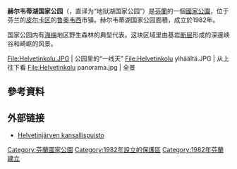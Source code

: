 {{Geobox|国家公园
<!-- *** Name section *** -->
| name                        = 赫尔韦蒂湖国家公园
| native_name                 = Helvetinjärven kansallispuisto
| other_name                  = 
| other_name1                 = 
<!-- *** Category *** -->
| category_local              = [[List_of_national_parks_of_Finland|National Park of Finland]]
| category_iucn               = II
<!-- *** Image *** -->
| image                       = Helvetinkolu.jpg
| image_size                  = 
| image_caption               = 赫尔韦蒂湖
<!-- *** Country etc. *** -->
| country                     = 芬兰
| country_flag                = 1
| region                      = 皮尔卡区
| region_type                 = [[芬兰行政区|行政区]]
| location                    = [[鲁奥韦西|鲁奥韦西]]
| lat_d              = 62     
| lat_m              = 02
| lat_s              = 
| lat_NS             = N
| long_d             = 23     
| long_m             = 51
| long_s             = 
| long_EW            = E
| elevation          =  
<!-- *** Nature *** -->
<!-- *** Geography *** -->
| area                        = 49.8
| area1                       =
| area1_type                  =   
<!-- *** People *** -->
| established_type            = 建立年份
| established                 = 1982年
| established1_type           = 
| established1                = 
| management_body             = {{tsl|en|Metsähallitus|森林管理局 (芬兰)|森林管理局}}
| visitation                  = 22400
| visitation_date = 2016年<ref name="访客2016"/>
<!-- *** Map section *** -->
| map = Finland location map.svg
| map_locator = Finland
| map_size = 180
| map_caption = 在芬蘭的位置
<!-- *** Website *** -->
| website     = {{URL|http://www.nationalparks.fi/en/helvetinjarvinp|nationalparks.fi}}
}}
'''赫尔韦蒂湖国家公园'''（{{lang-fi|Helvetinjärven kansallispuisto}}，直译为“地狱湖国家公园”）是[[芬蘭|芬蘭]]的一個[[國家公園|國家公園]]，位于芬兰的[[皮尔卡区|皮尔卡区]]的[[鲁奥韦西|鲁奥韦西]]市镇。赫尔韦蒂湖国家公园面積{{convert|49.8|km2|sqmi|1}}，成立於1982年。

国家公园内有[[海梅|海梅]]地区野生森林的典型代表。这块区域里由基岩[[断层|断层]]形成的深邃峡谷和崎岖的风景。

<gallery mode=packed heights=130px>
File:Helvetinkolu.JPG | 公园里的“一线天”
File:Helvetinkolu ylhäältä.JPG | 从上往下看
File:Helvetinkolu panorama.jpg | 全景
</gallery>

== 參考資料 ==
{{Reflist|30em|refs=
<ref name="访客2016">{{cite web | url = http://www.metsa.fi/kansallispuistoittain | title = Käyntimäärät kansallispuistoittain 2016 | language = fi | publisher = Metsähallitus | date = 2017-01-26 | accessdate = 2017-02-20 | archive-url = https://web.archive.org/web/20190529070743/http://www.metsa.fi/kansallispuistoittain | archive-date = 2019-05-29 | dead-url = yes }}</ref>
}}

== 外部链接 ==
{{commonscat|Helvetinjärvi National Park|position=left}}
* [http://www.luontoon.fi/helvetinjarvi Helvetinjärven kansallispuisto] {{Wayback|url=http://www.luontoon.fi/helvetinjarvi |date=20210419091433 }} {{fi}}

{{芬兰国家公园}}

[[Category:芬蘭國家公園|Category:芬蘭國家公園]]
[[Category:1982年設立的保護區|Category:1982年設立的保護區]]
[[Category:1982年芬蘭建立|Category:1982年芬蘭建立]]
